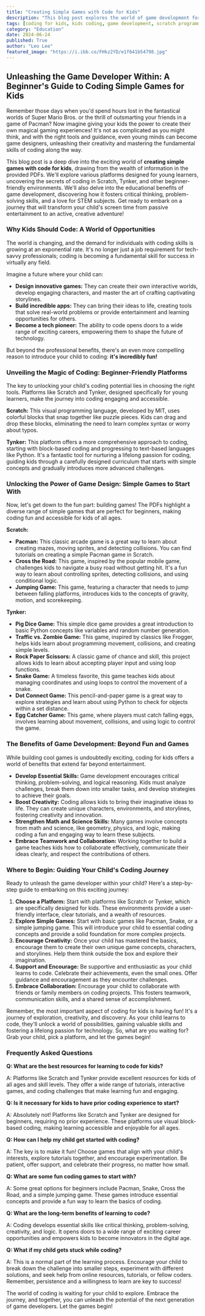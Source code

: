 ```yaml
---
title: "Creating Simple Games with Code for Kids"
description: "This blog post explores the world of game development for kids, offering a guide to creating simple games using coding platforms like Scratch and Tynker. Discover the educational benefits of coding, learn about beginner-friendly games to start with, and unlock your child's potential as a game designer."
tags: [coding for kids, kids coding, game development, scratch programming, tynker, beginner coding, educational games, stem education, computer science, programming languages]
category: "Education"
date: 2024-06-24
published: True
author: "Leo Lee"
featured_image: "https://i.ibb.co/FHkz2YD/e1f641b54798.jpg"
---
```


## Unleashing the Game Developer Within: A Beginner's Guide to Coding Simple Games for Kids

Remember those days when you'd spend hours lost in the fantastical worlds of Super Mario Bros. or the thrill of outsmarting your friends in a game of Pacman?  Now imagine  giving your kids the power to create their own magical gaming experiences! It's not as complicated as you might think, and with the right tools and guidance, even young minds can become game designers,  unleashing their creativity and mastering the fundamental skills of coding along the way. 

This blog post is a deep dive into the exciting world of **creating simple games with code for kids**, drawing from the wealth of information in the provided PDFs. We'll explore various platforms designed for young learners, uncovering the secrets of coding in Scratch, Tynker, and other beginner-friendly environments. We'll also delve into the educational benefits of game development, discovering how it fosters critical thinking, problem-solving skills, and a love for STEM subjects. Get ready to embark on a journey that will transform your child's screen time from passive entertainment to an active, creative adventure!

### Why Kids Should Code: A World of Opportunities

The world is changing, and the demand for individuals with coding skills is growing at an exponential rate. It's no longer just a job requirement for tech-savvy professionals; coding is becoming a fundamental skill for success in virtually any field.  

Imagine a future where your child can:

* **Design innovative games:**  They can create their own interactive worlds, develop engaging characters, and master the art of crafting captivating storylines.
* **Build incredible apps:**  They can bring their ideas to life, creating tools that solve real-world problems or provide entertainment and learning opportunities for others.
* **Become a tech pioneer:**  The ability to code opens doors to a wide range of exciting careers, empowering them to shape the future of technology.

But beyond the professional benefits, there's an even more compelling reason to introduce your child to coding: **it's incredibly fun!**  

### Unveiling the Magic of Coding:  Beginner-Friendly Platforms

The key to unlocking your child's coding potential lies in choosing the right tools. Platforms like Scratch and Tynker, designed specifically for young learners, make the journey into coding engaging and accessible. 

**Scratch:** This visual programming language, developed by MIT, uses colorful blocks that snap together like puzzle pieces.  Kids can drag and drop these blocks, eliminating the need to learn complex syntax or worry about typos. 

**Tynker:** This platform offers a more comprehensive approach to coding, starting with block-based coding and progressing to text-based languages like Python. It's a fantastic tool for nurturing a lifelong passion for coding, guiding kids through a carefully designed curriculum that starts with simple concepts and gradually introduces more advanced challenges.

### Unlocking the Power of Game Design:  Simple Games to Start With

Now, let's get down to the fun part: building games! The PDFs highlight a diverse range of simple games that are perfect for beginners, making coding fun and accessible for kids of all ages. 

**Scratch:**  

* **Pacman:** This classic arcade game is a great way to learn about creating mazes, moving sprites, and detecting collisions.  You can find tutorials on creating a simple Pacman game in Scratch.
* **Cross the Road:**  This game, inspired by the popular mobile game, challenges kids to navigate a busy road without getting hit.  It's a fun way to learn about controlling sprites, detecting collisions, and using conditional logic.
* **Jumping Game:**  This game, featuring a character that needs to jump between falling platforms, introduces kids to the concepts of gravity, motion, and scorekeeping.  

**Tynker:**

* **Pig Dice Game:** This simple dice game provides a great introduction to basic Python concepts like variables and random number generation. 
* **Traffic vs. Zombie Game:**  This game, inspired by classics like Frogger, helps kids learn about programming movement, collisions, and creating simple levels. 
* **Rock Paper Scissors:**  A classic game of chance and skill, this project allows kids to learn about accepting player input and using loop functions.
* **Snake Game:**  A timeless favorite, this game teaches kids about managing coordinates and using loops to control the movement of a snake.
* **Dot Connect Game:**  This pencil-and-paper game is a great way to explore strategies and learn about using Python to check for objects within a set distance.
* **Egg Catcher Game:**  This game, where players must catch falling eggs, involves learning about movement, collisions, and using logic to control the game.

###  The Benefits of Game Development: Beyond Fun and Games

While building cool games is undoubtedly exciting, coding for kids offers a world of benefits that extend far beyond entertainment.  

* **Develop Essential Skills:**  Game development encourages critical thinking, problem-solving, and logical reasoning.  Kids must analyze challenges, break them down into smaller tasks, and develop strategies to achieve their goals. 
* **Boost Creativity:**  Coding allows kids to bring their imaginative ideas to life.  They can create unique characters, environments, and storylines, fostering creativity and innovation.
* **Strengthen Math and Science Skills:**  Many games involve concepts from math and science,  like geometry, physics, and logic, making coding a fun and engaging way to learn these subjects.
* **Embrace Teamwork and Collaboration:**  Working together to build a game teaches kids how to collaborate effectively, communicate their ideas clearly, and respect the contributions of others.

### Where to Begin:  Guiding Your Child's Coding Journey

Ready to unleash the game developer within your child? Here's a step-by-step guide to embarking on this exciting journey:

1. **Choose a Platform:** Start with platforms like Scratch or Tynker, which are specifically designed for kids. These environments provide a user-friendly interface, clear tutorials, and a wealth of resources.
2. **Explore Simple Games:**  Start with basic games like Pacman, Snake, or a simple jumping game. This will introduce your child to essential coding concepts and provide a solid foundation for more complex projects.
3. **Encourage Creativity:**  Once your child has mastered the basics, encourage them to create their own unique game concepts, characters, and storylines. Help them think outside the box and explore their imagination.
4. **Support and Encourage:**  Be supportive and enthusiastic as your child learns to code. Celebrate their achievements, even the small ones. Offer guidance and encouragement as they encounter challenges.
5. **Embrace Collaboration:**  Encourage your child to collaborate with friends or family members on coding projects.  This fosters teamwork, communication skills, and a shared sense of accomplishment.

Remember, the most important aspect of coding for kids is having fun!  It's a journey of exploration, creativity, and discovery.  As your child learns to code, they'll unlock a world of possibilities, gaining valuable skills and fostering a lifelong passion for technology.  So, what are you waiting for?  Grab your child, pick a platform, and let the games begin!

### Frequently Asked Questions

**Q: What are the best resources for learning to code for kids?**

A: Platforms like Scratch and Tynker provide excellent resources for kids of all ages and skill levels. They offer a wide range of tutorials, interactive games, and coding challenges that make learning fun and engaging.  

**Q: Is it necessary for kids to have prior coding experience to start?**

A: Absolutely not! Platforms like Scratch and Tynker are designed for beginners, requiring no prior experience. These platforms use visual block-based coding, making learning accessible and enjoyable for all ages.

**Q: How can I help my child get started with coding?**

A: The key is to make it fun!  Choose games that align with your child's interests, explore tutorials together, and encourage experimentation. Be patient, offer support, and celebrate their progress, no matter how small.

**Q: What are some fun coding games to start with?**

A: Some great options for beginners include Pacman, Snake, Cross the Road, and a simple jumping game. These games introduce essential concepts and provide a fun way to learn the basics of coding.

**Q: What are the long-term benefits of learning to code?**

A:  Coding develops essential skills like critical thinking, problem-solving, creativity, and logic. It opens doors to a wide range of exciting career opportunities and empowers kids to become innovators in the digital age.

**Q:  What if my child gets stuck while coding?**

A:  This is a normal part of the learning process. Encourage your child to break down the challenge into smaller steps, experiment with different solutions, and seek help from online resources, tutorials, or fellow coders. Remember, persistence and a willingness to learn are key to success!

The world of coding is waiting for your child to explore.  Embrace the journey, and together, you can unleash the potential of the next generation of game developers.  Let the games begin! 
